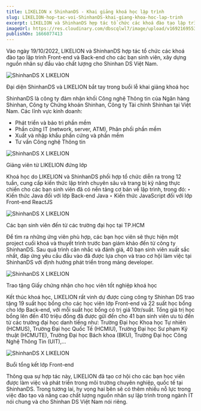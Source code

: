```yaml
---
title: LIKELION x ShinhanDS - Khai giảng khoá học lập trình
slug: LIKELION-hop-tac-voi-ShinhanDS-khai-giang-khoa-hoc-lap-trinh
excerpt: LIKELION và ShinhanDS hợp tác tổ chức các khoá đào tạo lập trình cho các bạn sinh viên, xây dựng nguồn nhân sự IT chất lượng.
imageUrl: https://res.cloudinary.com/dbscqlwl7/image/upload/v1692169553/blogs/LIKELION-hop-tac-voi-ShinhanDS-khai-giang-khoa-hoc-lap-trinh/Shinhan_DS_Mobile_yb0vwb.png
publishOn: 1666077413
---
```


Vào ngày 19/10/2022, LIKELION và ShinhanDS hợp tác tổ chức các khoá đào tạo lập trình Front-end và Back-end cho các bạn sinh viên, xây dựng nguồn nhân sự đầu vào chất lượng cho Shinhan DS Việt Nam.

![ShinhanDS X LIKELION](https://res.cloudinary.com/dbscqlwl7/image/upload/v1692169553/blogs/LIKELION-hop-tac-voi-ShinhanDS-khai-giang-khoa-hoc-lap-trinh/1_exzequ.jpg)

Đại diện ShinhanDS và LIKELION bắt tay trong buổi lễ khai giảng khoá học

ShinhanDS là công ty đảm nhận khối Công nghệ Thông tin của Ngân hàng Shinhan, Công ty Chứng khoán Shinhan, Công ty Tài chính Shinhan tại Việt Nam. Các lĩnh vực kinh doanh:

- Phát triển và bảo trì phần mềm
- Phần cứng IT (network, server, ATM), Phân phối phần mềm
- Xuất và nhập khẩu phần cứng và phần mềm
- Tư vấn Công nghệ Thông tin

![ShinhanDS X LIKELION](https://res.cloudinary.com/dbscqlwl7/image/upload/v1692169553/blogs/LIKELION-hop-tac-voi-ShinhanDS-khai-giang-khoa-hoc-lap-trinh/2_zthxcp.jpg)

Giảng viên từ LIKELION đứng lớp

Khoá học do LIKELION và ShinhanDS phối hợp tổ chức diễn ra trong 12 tuần, cung cấp kiến thức lập trình chuyên sâu và trang bị kỹ năng thực chiến cho các bạn sinh viên đã có nền tảng cơ bản về lập trình, trong đó:
‣ Kiến thức Java đối với lớp Back-end Java
‣ Kiến thức JavaScript đối với lớp Front-end ReactJS

![ShinhanDS X LIKELION](https://res.cloudinary.com/dbscqlwl7/image/upload/v1692169553/blogs/LIKELION-hop-tac-voi-ShinhanDS-khai-giang-khoa-hoc-lap-trinh/3_gwotca.jpg)

Các bạn sinh viên đến từ các trường đại học tại TP.HCM

Để tìm ra những ứng viên phù hợp, các bạn học viên sẽ thực hiện một project cuối khoá và thuyết trình trước ban giám khảo đến từ công ty ShinhanDS. Sau quá trình cân nhắc và đánh giá, 40 bạn sinh viên xuất sắc nhất, đáp ứng yêu cầu đầu vào đã được lựa chọn và trao cơ hội làm việc tại ShinhanDS với định hướng phát triển trong mảng developer.

![ShinhanDS X LIKELION](https://res.cloudinary.com/dbscqlwl7/image/upload/v1692169553/blogs/LIKELION-hop-tac-voi-ShinhanDS-khai-giang-khoa-hoc-lap-trinh/4_y8bfrk.jpg)

Trao tặng Giấy chứng nhận cho học viên tốt nghiệp khoá học

Kết thúc khoá học, LIKELION rất vinh dự được cùng công ty Shinhan DS trao tặng 19 suất học bổng cho các học viên lớp Front-end và 22 suất học bổng cho lớp Back-end, với mỗi suất học bổng có trị giá 10tr/suất. Tổng giá trị học bổng lên đến 410 triệu đồng đã được gửi đến cho 41 bạn sinh viên ưu tú đến từ các trường đại học danh tiếng như: Trường Đại học Khoa học Tự nhiên (HCMUS), Trường Đại học Quốc Tế (HCMIU), Trường Đại học Sư phạm Kỹ thuật (HCMUTE), Trường Đại học Bách khoa (BKU), Trường Đại học Công Nghệ Thông Tin (UIT),…

![ShinhanDS X LIKELION](https://res.cloudinary.com/dbscqlwl7/image/upload/v1692169554/blogs/LIKELION-hop-tac-voi-ShinhanDS-khai-giang-khoa-hoc-lap-trinh/5_hhdmps.jpg)

Buổi tổng kết lớp Front-end

Thông qua sự hợp tác này, LIKELION đã tạo cơ hội cho các bạn học viên được làm việc và phát triển trong môi trường chuyên nghiệp, quốc tế tại ShinhanDS. Trong tương lai, hy vọng hai bên sẽ có thêm nhiều nỗ lực trong việc đào tạo và nâng cao chất lượng nguồn nhân sự lập trình trong ngành IT nói chung và cho Shinhan DS Việt Nam nói riêng.
